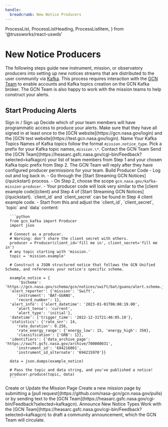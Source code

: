 ```yaml
---
handle:
  breadcrumb: New Notice Producers
---
```


  ProcessList,
  ProcessListHeading,
  ProcessListItem,
} from '@trussworks/react-uswds'

# New Notice Producers

The following steps guide new instrument, mission, or observatory producers
into setting up new notices streams that are distributed to the user community
via [Kafka](faq#what-is-kafka). This process requires interaction
with the [GCN Team](https://heasarc.gsfc.nasa.gov/cgi-bin/Feedback?selected=kafkagcn)
to enable accounts and Kafka topics creation on the GCN Kafka broker. The GCN Team is
also happy to work with the mission teams to help construct your alerts.

## Start Producing Alerts

<ProcessList>
   <ProcessListItem>
     <ProcessListHeading type="h3">
       Sign in / Sign up 
     </ProcessListHeading>
     Decide which of your team members will have programmatic access to produce your alerts. 
     Make sure that they have all signed in at least once to the [GCN website](https://gcn.nasa.gov/login) 
     and the [GCN test website](https://test.gcn.nasa.gov/login).
   </ProcessListItem>
   <ProcessListItem>
      <ProcessListHeading type="h3">
         Name Your Kafka Topics
      </ProcessListHeading>
      Names of Kafka topics follow the format <code><i>mission</i>.<i>notice_type</i></code>.
      Pick a prefix for your Kafka topic names, <code><i>mission</i>.\*</code>.
   </ProcessListItem>
   <ProcessListItem>
      <ProcessListHeading type="h3">
         Contact the GCN Team
      </ProcessListHeading>
      Send the [GCN Team](https://heasarc.gsfc.nasa.gov/cgi-bin/Feedback?selected=kafkagcn)
   your list of team members from Step 1 and your chosen Kafka topic prefix from Step 2.
      The GCN Team will reply after they have configured producer permissions for your team.
   </ProcessListItem>
   <ProcessListItem>
      <ProcessListHeading type="h3">
         Build Producer Code
      </ProcessListHeading>
      - Log out and log back in.
      - Go through the [Start Streaming GCN Notices](/quickstart) process.
      - On Step 2, choose the scope <code>gcn.nasa.gov/kafka-<i>mission</i>-producer</code>.
      - Your producer code will look very similar to the [client example code](client) and
      Step 4 of [Start Streaming GCN Notices](/quickstart). `client_id` and `client_secret`
      can be found in Step 4 client example code.
      - Start from this and adjust the `client_id`, `client_secret`, `topic` and `data` content:

      ```python
      from gcn_kafka import Producer
      import json

      # Connect as a producer.
      # Warning: don't share the client secret with others.
      producer = Producer(client_id='fill me in', client_secret='fill me in')
      # any topic starting with 'mission.'
      topic = 'mission.example'

      # Construct a JSON structured notice that follows the GCN Unified Schema, and references your notice's specific schema.

      example_notice = {
          '$schema': 'https://gcn.nasa.gov/schema/gcn/notices/swift/bat/guano/alert.schema.json',
      'alert_reporter': {'mission': 'Swift',
         'instrument': 'BAT-GUANO',
         'record_number': 1},
      'alert_info': {'alert_datetime': '2023-01-01T06:08:19.00',
         'alert_tense': 'current',
         'alert_type': 'initial'},
      'datetime': {'trigger_time': '2022-12-31T21:46:05.10'},
      'statistics': {'rate_snr': 14,
         'rate_duration': 0.256,
         'rate_energy_range': {'energy_low': 15, 'energy_high': 350},
         'classification': {'GRB': 1}},
      'identifiers': {'data_archive_page': 'https://swift.gsfc.nasa.gov/archive/700000031',
         'instrument_id': '694216001',
         'instrument_id_alternate': '694215970'}}

      data = json.dumps(example_notice)

      # Pass the topic and data string, and you've published a notice!
      producer.produce(topic, data)
      ```

   </ProcessListItem>
   <ProcessListItem>
      <ProcessListHeading type="h3">
         Create or Update the Mission Page
      </ProcessListHeading>
      Create a new mission page by submitting a [pull request](https://github.com/nasa-gcn/gcn.nasa.gov/pulls)
or by sending text to the [GCN Team](https://heasarc.gsfc.nasa.gov/cgi-bin/Feedback?selected=kafkagcn).
   </ProcessListItem>

   <ProcessListItem>
      <ProcessListHeading type="h3">
         Announce New Notice Types
      </ProcessListHeading>
      Work with the
      [GCN Team](https://heasarc.gsfc.nasa.gov/cgi-bin/Feedback?selected=kafkagcn)
      to draft a community announcement, which the GCN Team will circulate. 
   </ProcessListItem>
</ProcessList>
